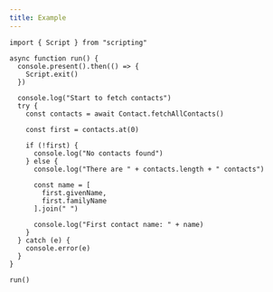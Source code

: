 ```yaml
---
title: Example
---
```


```tsx
import { Script } from "scripting"

async function run() {
  console.present().then(() => {
    Script.exit()
  })

  console.log("Start to fetch contacts")
  try {
    const contacts = await Contact.fetchAllContacts()

    const first = contacts.at(0)

    if (!first) {
      console.log("No contacts found")
    } else {
      console.log("There are " + contacts.length + " contacts")

      const name = [
        first.givenName,
        first.familyName
      ].join(" ")
      
      console.log("First contact name: " + name)
    }
  } catch (e) {
    console.error(e)
  }
}

run()
```
